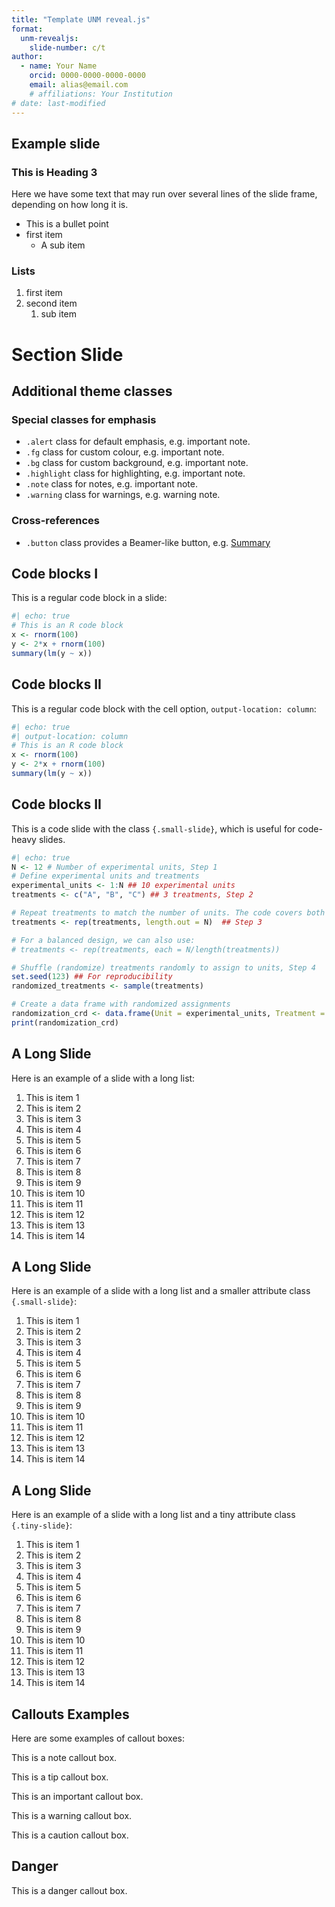 ```yaml
---
title: "Template UNM reveal.js"
format: 
  unm-revealjs:
    slide-number: c/t
author:
  - name: Your Name
    orcid: 0000-0000-0000-0000
    email: alias@email.com
    # affiliations: Your Institution
# date: last-modified 
---
```


## Example slide

### This is Heading 3

Here we have some text that may run over several lines of the slide frame,
depending on how long it is.

- This is a bullet point
- first item 
    - A sub item

### Lists
1. first item
2. second item
   1. sub item

# Section Slide 
<!-- 
# Section Slide without Text {.section-slide}


# Section Slide with Text {.section-slidet}

This is a `{.section slide}` class with texts.

- This is useful for breaking up the presentation into sections.
 -->

## Additional theme classes

### Special classes for emphasis

- `.alert` class for default emphasis, e.g. [important note]{.alert}.
- `.fg` class for custom colour, e.g. [important note]{.fg style="--col: #e64173"}.
- `.bg` class for custom background, e.g. [important note]{.bg style="--col: #e64173"}.
- `.highlight` class for highlighting, e.g. [important note]{.highlight}.
- `.note` class for notes, e.g. [important note]{.note}.
- `.warning` class for warnings, e.g. [warning note]{.warning}.

### Cross-references

- `.button` class provides a Beamer-like button, e.g.
[[Summary]{.button}](#sec-summary)


## Code blocks I

This is a regular code block in a slide:

```r
#| echo: true
# This is an R code block
x <- rnorm(100)
y <- 2*x + rnorm(100)
summary(lm(y ~ x))
``` 

## Code blocks II
This is a regular code block with the cell option, `output-location: column`:

```r
#| echo: true
#| output-location: column
# This is an R code block
x <- rnorm(100)
y <- 2*x + rnorm(100)
summary(lm(y ~ x))
``` 


## Code blocks II {.small-slide}

This is a code slide with the class `{.small-slide}`, which is useful for code-heavy slides.

```r
#| echo: true
N <- 12 # Number of experimental units, Step 1
# Define experimental units and treatments
experimental_units <- 1:N ## 10 experimental units
treatments <- c("A", "B", "C") ## 3 treatments, Step 2

# Repeat treatments to match the number of units. The code covers both balanced and unbalanced designs.
treatments <- rep(treatments, length.out = N)  ## Step 3

# For a balanced design, we can also use:
# treatments <- rep(treatments, each = N/length(treatments))

# Shuffle (randomize) treatments randomly to assign to units, Step 4
set.seed(123) ## For reproducibility
randomized_treatments <- sample(treatments)

# Create a data frame with randomized assignments
randomization_crd <- data.frame(Unit = experimental_units, Treatment = randomized_treatments)  ## Step 5
print(randomization_crd)
```

## A Long Slide

Here is an example of a slide with a long list:

1. This is item 1
2. This is item 2
3. This is item 3
4. This is item 4
5. This is item 5
6. This is item 6
7. This is item 7
8. This is item 8
9. This is item 9
10. This is item 10
11. This is item 11
12. This is item 12
13. This is item 13
14. This is item 14

## A Long Slide {.small-slide}

Here is an example of a slide with a long list and a smaller attribute class `{.small-slide}`:

1. This is item 1
2. This is item 2
3. This is item 3
4. This is item 4
5. This is item 5
6. This is item 6
7. This is item 7
8. This is item 8
9. This is item 9
10. This is item 10
11. This is item 11
12. This is item 12
13. This is item 13
14. This is item 14

## A Long Slide {.tiny-slide}

Here is an example of a slide with a long list and a tiny attribute class `{.tiny-slide}`:

1. This is item 1
2. This is item 2
3. This is item 3
4. This is item 4
5. This is item 5
6. This is item 6
7. This is item 7
8. This is item 8
9. This is item 9
10. This is item 10
11. This is item 11
12. This is item 12
13. This is item 13
14. This is item 14

## Callouts Examples {.tiny-slide}

Here are some examples of callout boxes:

::: {.callout-note}
This is a note callout box.
:::

::: {.callout-tip}
This is a tip callout box.
:::

::: {.callout-important}
This is an important callout box.
:::

::: {.callout-warning}
This is a warning callout box.
:::

::: {.callout-caution}
This is a caution callout box.
:::

::: {.callout-danger}
## Danger
This is a danger callout box.
:::